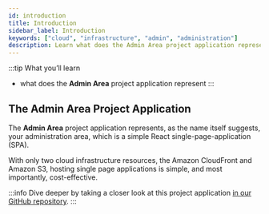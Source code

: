 ```yaml
---
id: introduction
title: Introduction
sidebar_label: Introduction
keywords: ["cloud", "infrastructure", "admin", "administration"]
description: Learn what does the Admin Area project application represent.
---
```


:::tip What you’ll learn
- what does the **Admin Area** project application represent
:::

## The Admin Area Project Application

The **Admin Area** project application represents, as the name itself suggests, your administration area, which is a simple React single-page-application (SPA).

With only two cloud infrastructure resources, the Amazon CloudFront and Amazon S3, hosting single page applications is simple, and most importantly, cost-effective.

:::info
Dive deeper by taking a closer look at this project application [in our GitHub repository](https://github.com/webiny/webiny-js/tree/v5/packages/cwp-template-aws/template/api). 
:::
